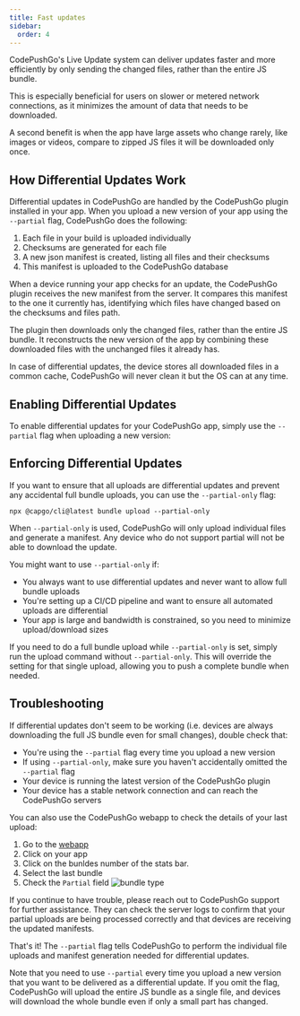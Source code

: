 ```yaml
---
title: Fast updates
sidebar:
  order: 4
---
```


CodePushGo's Live Update system can deliver updates faster and more efficiently by only sending the changed files, rather than the entire JS bundle. 

This is especially beneficial for users on slower or metered network connections, as it minimizes the amount of data that needs to be downloaded.

A second benefit is when the app have large assets who change rarely, like images or videos, compare to zipped JS files it will be downloaded only once.

## How Differential Updates Work

Differential updates in CodePushGo are handled by the CodePushGo plugin installed in your app. When you upload a new version of your app using the `--partial` flag, CodePushGo does the following:

1. Each file in your build is uploaded individually
2. Checksums are generated for each file
3. A new json manifest is created, listing all files and their checksums
4. This manifest is uploaded to the CodePushGo database

When a device running your app checks for an update, the CodePushGo plugin receives the new manifest from the server. It compares this manifest to the one it currently has, identifying which files have changed based on the checksums and files path.

The plugin then downloads only the changed files, rather than the entire JS bundle. It reconstructs the new version of the app by combining these downloaded files with the unchanged files it already has.

<Aside title="Manifest">

In case of differential updates, the device stores all downloaded files in a common cache, CodePushGo will never clean it but the OS can at any time.

</Aside>

## Enabling Differential Updates

To enable differential updates for your CodePushGo app, simply use the `--partial` flag when uploading a new version:

## Enforcing Differential Updates

If you want to ensure that all uploads are differential updates and prevent any accidental full bundle uploads, you can use the `--partial-only` flag:

```shell
npx @capgo/cli@latest bundle upload --partial-only
```

When `--partial-only` is used, CodePushGo will only upload individual files and generate a manifest. Any device who do not support partial will not be able to download the update.

You might want to use `--partial-only` if:

- You always want to use differential updates and never want to allow full bundle uploads
- You're setting up a CI/CD pipeline and want to ensure all automated uploads are differential
- Your app is large and bandwidth is constrained, so you need to minimize upload/download sizes

If you need to do a full bundle upload while `--partial-only` is set, simply run the upload command without `--partial-only`. This will override the setting for that single upload, allowing you to push a complete bundle when needed.

## Troubleshooting

If differential updates don't seem to be working (i.e. devices are always downloading the full JS bundle even for small changes), double check that:

- You're using the `--partial` flag every time you upload a new version
- If using `--partial-only`, make sure you haven't accidentally omitted the `--partial` flag
- Your device is running the latest version of the CodePushGo plugin
- Your device has a stable network connection and can reach the CodePushGo servers

You can also use the CodePushGo webapp to check the details of your last upload:
<Steps>
1. Go to the [webapp](https://app.capgo.io)
2. Click on your app
3. Click on the bunldes number of the stats bar.
4. Select the last bundle
5. Check the `Partial` field
  ![bundle type](/bundle_type.webp)
</Steps>

If you continue to have trouble, please reach out to CodePushGo support for further assistance. They can check the server logs to confirm that your partial uploads are being processed correctly and that devices are receiving the updated manifests.

That's it! The `--partial` flag tells CodePushGo to perform the individual file uploads and manifest generation needed for differential updates.

Note that you need to use `--partial` every time you upload a new version that you want to be delivered as a differential update. If you omit the flag, CodePushGo will upload the entire JS bundle as a single file, and devices will download the whole bundle even if only a small part has changed.

